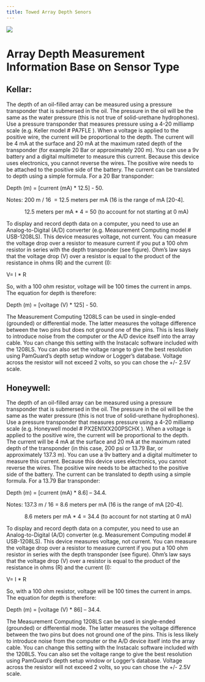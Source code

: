 ```yaml
---
title: Towed Array Depth Senors
---
```


![](images/Wave_wWhales_v4.png)

# **Array Depth Measurement Information Base on Sensor Type**

## **Kellar:**

The depth of an oil-filled array can be measured using a pressure transponder that is submersed in the oil. The pressure in the oil will be the same as the water pressure (this is not true of solid-urethane hydrophones). Use a pressure transponder that measures pressure using a 4-20 milliamp scale (e.g. Keller model \# PA7FLE ). When a voltage is applied to the positive wire, the current will be proportional to the depth. The current will be 4 mA at the surface and 20 mA at the maximum rated depth of the transponder (for example 20 Bar or approximately 200 m). You can use a 9v battery and a digital multimeter to measure this current. Because this device uses electronics, you cannot reverse the wires. The positive wire needs to be attached to the positive side of the battery. The current can be translated to depth using a simple formula. For a 20 Bar transponder:

Depth (m) = \[current (mA) \* 12.5\] - 50.

Notes: 200 m / 16  = 12.5 meters per mA (16 is the range of mA \[20-4\].

            12.5 meters per mA \* 4 = 50 (to account for not starting at 0 mA)

To display and record depth data on a computer, you need to use an Analog-to-Digital (A/D) converter (e.g. Measurement Computing model \# USB-1208LS). This device measures voltage, not current. You can measure the voltage drop over a resistor to measure current if you put a 100 ohm resistor in series with the depth transponder (see figure). Ohm’s law says that the voltage drop (V) over a resistor is equal to the product of the resistance in ohms (R) and the current (I):

V= I \* R

So, with a 100 ohm resistor, voltage will be 100 times the current in amps. The equation for depth is therefore:

Depth (m) = \[voltage (V) \* 125\] - 50.

The Measurement Computing 1208LS can be used in single-ended (grounded) or differential mode. The latter measures the voltage difference between the two pins but does not ground one of the pins. This is less likely to introduce noise from the computer or the A/D device itself into the array cable. You can change this setting with the Instacalc software included with the 1208LS. You can also set the voltage range to give the best resolution using PamGuard’s depth setup window or Logger’s database. Voltage across the resistor will not exceed 2 volts, so you can chose the +/- 2.5V scale.

## **Honeywell:**

The depth of an oil-filled array can be measured using a pressure transponder that is submersed in the oil. The pressure in the oil will be the same as the water pressure (this is not true of solid-urethane hydrophones). Use a pressure transponder that measures pressure using a 4-20 milliamp scale (e.g. Honeywell model \# PX2EN1XX200PSCHX ). When a voltage is applied to the positive wire, the current will be proportional to the depth. The current will be 4 mA at the surface and 20 mA at the maximum rated depth of the transponder (in this case, 200 psi or 13.79 Bar, or approximately 137.3 m). You can use a 9v battery and a digital multimeter to measure this current. Because this device uses electronics, you cannot reverse the wires. The positive wire needs to be attached to the positive side of the battery. The current can be translated to depth using a simple formula. For a 13.79 Bar transponder:

Depth (m) = \[current (mA) \* 8.6\] – 34.4.

Notes: 137.3 m / 16 = 8.6 meters per mA (16 is the range of mA \[20-4\].

            8.6 meters per mA \* 4 = 34.4 (to account for not starting at 0 mA)

To display and record depth data on a computer, you need to use an Analog-to-Digital (A/D) converter (e.g. Measurement Computing model \# USB-1208LS). This device measures voltage, not current. You can measure the voltage drop over a resistor to measure current if you put a 100 ohm resistor in series with the depth transponder (see figure). Ohm’s law says that the voltage drop (V) over a resistor is equal to the product of the resistance in ohms (R) and the current (I):

V= I \* R

So, with a 100 ohm resistor, voltage will be 100 times the current in amps. The equation for depth is therefore:

Depth (m) = \[voltage (V) \* 86\] – 34.4.

The Measurement Computing 1208LS can be used in single-ended (grounded) or differential mode. The latter measures the voltage difference between the two pins but does not ground one of the pins. This is less likely to introduce noise from the computer or the A/D device itself into the array cable. You can change this setting with the Instacalc software included with the 1208LS. You can also set the voltage range to give the best resolution using PamGuard’s depth setup window or Logger’s database. Voltage across the resistor will not exceed 2 volts, so you can chose the +/- 2.5V scale.
